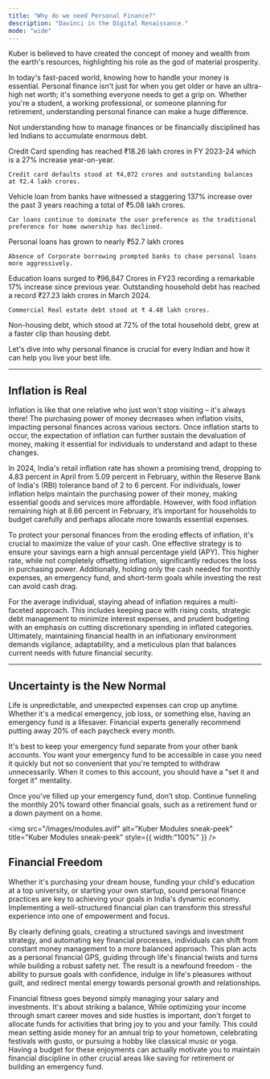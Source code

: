 ```yaml
---
title: "Why do we need Personal Finance?"
description: "Davinci in the Digital Renaissance."
mode: "wide"
---
```


<Info>
  Kuber is believed to have created the concept of money and wealth from the earth's resources, highlighting his role as the god of material prosperity.
</Info>

In today's fast-paced world, knowing how to handle your money is essential. Personal finance isn't just for when you get older or have an ultra-high net worth; it's something everyone needs to get a grip on. Whether you're a student, a working professional, or someone planning for retirement, understanding personal finance can make a huge difference.

Not understanding how to manage finances or be financially disciplined has led Indians to accumulate enormous debt.

<Columns cols={3}>
  <Card title>
    Credit Card spending has reached ₹18.26 lakh crores in FY 2023-24 which is a 27% increase year-on-year.

    Credit card defaults stood at ₹4,072 crores and outstanding balances at ₹2.4 lakh crores.
  </Card>
  <Card title>
    Vehicle loan from banks have witnessed a staggering 137% increase over the past 3 years reaching a total of ₹5.08 lakh crores.

    Car loans continue to dominate the user preference as the traditional preference for home ownership has declined.
  </Card>
  <Card title>
    Personal loans has grown to nearly ₹52.7 lakh crores

    Absence of Corporate borrowing prompted banks to chase personal loans more aggressively.
  </Card>
  <Card title>
    Education loans surged to ₹96,847 Crores in FY23 recording a remarkable 17% increase since previous year.
  </Card>
  <Card title>
    Outstanding household debt has reached a record ₹27.23 lakh crores in March 2024.

    Commercial Real estate debt stood at ₹ 4.48 lakh crores.
  </Card>
  <Card title>
    Non-housing debt, which stood at 72% of the total household debt, grew at a faster clip than housing debt.
  </Card>
</Columns>

Let's dive into why personal finance is crucial for every Indian and how it can help you live your best life.

---

## Inflation is Real

Inflation is like that one relative who just won't stop visiting – it's always there! The purchasing power of money decreases when inflation visits, impacting personal finances across various sectors. Once inflation starts to occur, the expectation of inflation can further sustain the devaluation of money, making it essential for individuals to understand and adapt to these changes.

In 2024, India's retail inflation rate has shown a promising trend, dropping to 4.83 percent in April from 5.09 percent in February, within the Reserve Bank of India's (RBI) tolerance band of 2 to 6 percent. For individuals, lower inflation helps maintain the purchasing power of their money, making essential goods and services more affordable. However, with food inflation remaining high at 8.66 percent in February, it’s important for households to budget carefully and perhaps allocate more towards essential expenses.

To protect your personal finances from the eroding effects of inflation, it's crucial to maximize the value of your cash. One effective strategy is to ensure your savings earn a high annual percentage yield (APY). This higher rate, while not completely offsetting inflation, significantly reduces the loss in purchasing power. Additionally, holding only the cash needed for monthly expenses, an emergency fund, and short-term goals while investing the rest can avoid cash drag.

For the average individual, staying ahead of inflation requires a multi-faceted approach. This includes keeping pace with rising costs, strategic debt management to minimize interest expenses, and prudent budgeting with an emphasis on cutting discretionary spending in inflated categories. Ultimately, maintaining financial health in an inflationary environment demands vigilance, adaptability, and a meticulous plan that balances current needs with future financial security.

---

## Uncertainty is the New Normal

Life is unpredictable, and unexpected expenses can crop up anytime. Whether it's a medical emergency, job loss, or something else, having an emergency fund is a lifesaver. Financial experts generally recommend putting away 20% of each paycheck every month.

It's best to keep your emergency fund separate from your other bank accounts. You want your emergency fund to be accessible in case you need it quickly but not so convenient that you're tempted to withdraw unnecessarily. When it comes to this account, you should have a "set it and forget it" mentality.

Once you’ve filled up your emergency fund, don’t stop. Continue funneling the monthly 20% toward other financial goals, such as a retirement fund or a down payment on a home.

<img
  src="/images/modules.avif"
  alt="Kuber Modules sneak-peek"
  title="Kuber Modules sneak-peek"
  style={{ width:"100%" }}
/>

## Financial Freedom

Whether it's purchasing your dream house, funding your child's education at a top university, or starting your own startup, sound personal finance practices are key to achieving your goals in India's dynamic economy. Implementing a well-structured financial plan can transform this stressful experience into one of empowerment and focus.

By clearly defining goals, creating a structured savings and investment strategy, and automating key financial processes, individuals can shift from constant money management to a more balanced approach. This plan acts as a personal financial GPS, guiding through life's financial twists and turns while building a robust safety net. The result is a newfound freedom - the ability to pursue goals with confidence, indulge in life's pleasures without guilt, and redirect mental energy towards personal growth and relationships.

Financial fitness goes beyond simply managing your salary and investments. It's about striking a balance, While optimizing your income through smart career moves and side hustles is important, don't forget to allocate funds for activities that bring joy to you and your family. This could mean setting aside money for an annual trip to your hometown, celebrating festivals with gusto, or pursuing a hobby like classical music or yoga. Having a budget for these enjoyments can actually motivate you to maintain financial discipline in other crucial areas like saving for retirement or building an emergency fund.